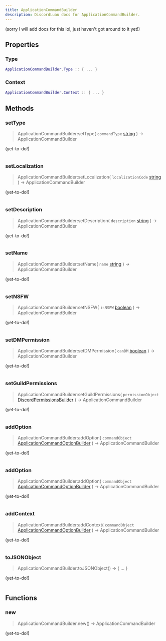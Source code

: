 ```yaml
---
title: ApplicationCommandBuilder
description: DiscordLuau docs for ApplicationCommandBuilder.
---
```

[//]: # (This file was automatically compiled through the Generator luau code under this repository)
[//]: # (if you want to edit the documentation of discord-luau, please write changes)
[//]: # (to the discord-luau repository itself, we extract the comments from discord-luau and translate)
[//]: # (them into markdown files that Nextra can interpret!)

(sorry I will add docs for this lol, just haven't got around to it yet!)

[//]: # (----- DOCUMENT PROPERTIES ----- )

## Properties

### Type

 ```lua
 ApplicationCommandBuilder.Type :: { ... }
```

### Context

 ```lua
 ApplicationCommandBuilder.Context :: { ... }
```


[//]: # (----- DOCUMENT METHODS ----- )

## Methods

### setType

> ApplicationCommandBuilder:setType( `commandType` [string](https://www.lua.org/pil/2.4.html) ) ->  ApplicationCommandBuilder 

(yet-to-do!)

```lua

```
### setLocalization

> ApplicationCommandBuilder:setLocalization( `localizationCode` [string](https://www.lua.org/pil/2.4.html) ) ->  ApplicationCommandBuilder 

(yet-to-do!)

```lua

```
### setDescription

> ApplicationCommandBuilder:setDescription( `description` [string](https://www.lua.org/pil/2.4.html) ) ->  ApplicationCommandBuilder 

(yet-to-do!)

```lua

```
### setName

> ApplicationCommandBuilder:setName( `name` [string](https://www.lua.org/pil/2.4.html) ) ->  ApplicationCommandBuilder 

(yet-to-do!)

```lua

```
### setNSFW

> ApplicationCommandBuilder:setNSFW( `isNSFW` [boolean](https://www.lua.org/pil/2.2.html) ) ->  ApplicationCommandBuilder 

(yet-to-do!)

```lua

```
### setDMPermission

> ApplicationCommandBuilder:setDMPermission( `canDM` [boolean](https://www.lua.org/pil/2.2.html) ) ->  ApplicationCommandBuilder 

(yet-to-do!)

```lua

```
### setGuildPermissions

> ApplicationCommandBuilder:setGuildPermissions( `permissionObject` [DiscordPermissionsBuilder](/Classes/DiscordPermissionsBuilder) ) ->  ApplicationCommandBuilder 

(yet-to-do!)

```lua

```
### addOption

> ApplicationCommandBuilder:addOption( `commandObject` [ApplicationCommandOptionBuilder](/Classes/ApplicationCommandOptionBuilder) ) ->  ApplicationCommandBuilder 

(yet-to-do!)

```lua

```
### addOption

> ApplicationCommandBuilder:addOption( `commandObject` [ApplicationCommandOptionBuilder](/Classes/ApplicationCommandOptionBuilder) ) ->  ApplicationCommandBuilder 

(yet-to-do!)

```lua

```
### addContext

> ApplicationCommandBuilder:addContext( `commandObject` [ApplicationCommandOptionBuilder](/Classes/ApplicationCommandOptionBuilder) ) ->  ApplicationCommandBuilder 

(yet-to-do!)

```lua

```
### toJSONObject

> ApplicationCommandBuilder:toJSONObject() ->  \{ ... } 

(yet-to-do!)

```lua

```

[//]: # (----- DOCUMENT FUNCTIONS ----- )

## Functions

### new

> ApplicationCommandBuilder.new() ->  ApplicationCommandBuilder 

(yet-to-do!)

```lua

```

